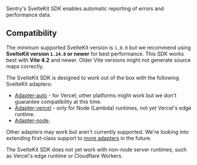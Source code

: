 Sentry's SvelteKit SDK enables automatic reporting of errors and performance data.

## Compatibility

The minimum supported SvelteKit version is `1.0.0` but we recommend using **SvelteKit version `1.24.0` or newer** for best performance.
This SDK works best with **Vite 4.2** and newer. Older Vite versions might not generate source maps correctly.

<Alert>

The SvelteKit SDK is designed to work out of the box with the following SvelteKit adapters:

- [Adapter-auto](https://kit.svelte.dev/docs/adapter-auto) - for Vercel; other platforms might work but we don't guarantee compatibility at this time.
- [Adapter-vercel](https://kit.svelte.dev/docs/adapter-vercel) - only for Node (Lambda) runtimes, not yet Vercel's edge runtime.
- [Adapter-node](https://kit.svelte.dev/docs/adapter-node).

Other adapters may work but aren't currently supported.
We're looking into extending first-class support to [more adapters](https://kit.svelte.dev/docs/adapters) in the future.

The SvelteKit SDK does not yet work with non-node server runtimes, such as Vercel's edge runtime or Cloudflare Workers.

</Alert>
